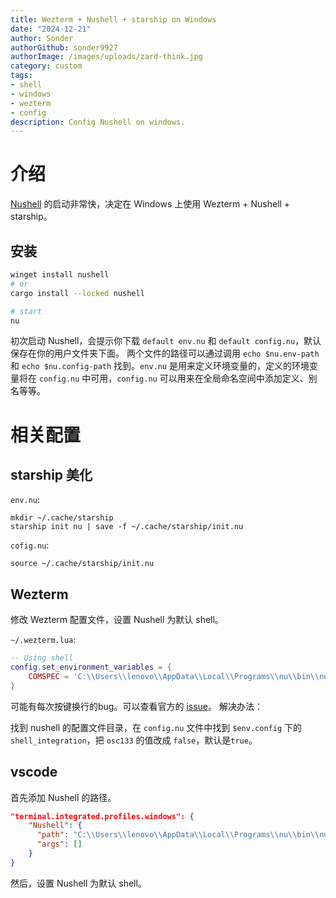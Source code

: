 ```yaml
---
title: Wezterm + Nushell + starship on Windows
date: "2024-12-21"
author: Sonder
authorGithub: sonder9927
authorImage: /images/uploads/zard-think.jpg
category: custom
tags:
- shell
- windows
- wezterm
- config
description: Config Nushell on windows.
---
```


# 介绍
[Nushell](https://nushell.sh) 的启动非常快，决定在 Windows 上使用 Wezterm + Nushell + starship。

## 安装

```sh
winget install nushell
# or
cargo install --locked nushell

# start
nu
```

初次启动 Nushell，会提示你下载 `default env.nu` 和 `default config.nu`，默认保存在你的用户文件夹下面。
两个文件的路径可以通过调用 `echo $nu.env-path` 和 `echo $nu.config-path` 找到。`env.nu` 是用来定义环境变量的，定义的环境变量将在 `config.nu` 中可用，`config.nu` 可以用来在全局命名空间中添加定义、别名等等。

# 相关配置
## starship 美化

`env.nu`:
```nu
mkdir ~/.cache/starship
starship init nu | save -f ~/.cache/starship/init.nu
```

`cofig.nu`:
```nu
source ~/.cache/starship/init.nu
```

## Wezterm

修改 Wezterm 配置文件，设置 Nushell 为默认 shell。

`~/.wezterm.lua`:

```lua
-- Using shell
config.set_environment_variables = {
    COMSPEC = 'C:\\Users\\lenovo\\AppData\\Local\\Programs\\nu\\bin\\nu.exe',
}
```

可能有每次按键换行的bug。可以查看官方的 [issue](https://github.com/nushell/nushell/issues/5585)。
解决办法：

找到 nushell 的配置文件目录，在 `config.nu` 文件中找到 `$env.config` 下的 `shell_integration`，把 `osc133` 的值改成 `false`，默认是`true`。

## vscode

首先添加 Nushell 的路径。

```json
"terminal.integrated.profiles.windows": {
    "Nushell": {
      "path": "C:\\Users\\lenovo\\AppData\\Local\\Programs\\nu\\bin\\nu.exe",
      "args": []
    }
}
```

然后，设置 Nushell 为默认 shell。

